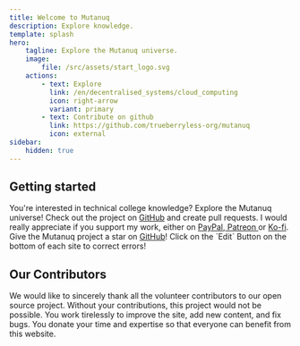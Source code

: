 ```yaml
---
title: Welcome to Mutanuq
description: Explore knowledge.
template: splash
hero:
    tagline: Explore the Mutanuq universe.
    image:
        file: /src/assets/start_logo.svg
    actions:
        - text: Explore
          link: /en/decentralised_systems/cloud_computing
          icon: right-arrow
          variant: primary
        - text: Contribute on github
          link: https://github.com/trueberryless-org/mutanuq
          icon: external
sidebar:
    hidden: true
---
```



## Getting started

<CardGrid stagger>
    <Card title="Sniff into the knowledge" icon="random">
        You're interested in technical college knowledge? Explore the Mutanuq universe!
    </Card>
    <Card title="Contribute to the universe" icon="add-document">
        Check out the project on <a href="https://github.com/trueberryless-org/mutanuq">GitHub</a>
        and create pull requests.
    </Card>
    <Card title="Support my work" icon="rocket">
        I would really appreciate if you support my work, either on
        <a href="https://www.paypal.com/donate/?hosted_button_id=WDQ5D2VQ6SWEC">PayPal</a>,<a href="https://www.patreon.com/trueberryless">
            Patreon
        </a> or
        <a href="https://ko-fi.com/trueberryless">Ko-fi</a>.
    </Card>
    <Card title="Star the project" icon="star">
        Give the Mutanuq project a star on
        <a href="https://github.com/trueberryless-org/mutanuq">GitHub</a>!
    </Card>
    <Card title="Correct my mistakes" icon="pencil">
        Click on the `Edit` Button on the bottom of each site to correct errors!
    </Card>
</CardGrid>

## Our Contributors

We would like to sincerely thank all the volunteer contributors to our open source project. Without your contributions, this project would not be possible. You work tirelessly to improve the site, add new content, and fix bugs. You donate your time and expertise so that everyone can benefit from this website.


<ContributorList githubRepo="trueberryless-org/mutanuq" />

